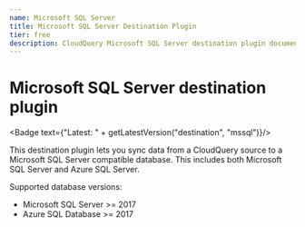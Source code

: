 ```yaml
---
name: Microsoft SQL Server
title: Microsoft SQL Server Destination Plugin
tier: free
description: CloudQuery Microsoft SQL Server destination plugin documentation
---
```

# Microsoft SQL Server destination plugin


<Badge text={"Latest: " + getLatestVersion("destination", "mssql")}/>

This destination plugin lets you sync data from a CloudQuery source to a Microsoft SQL Server compatible database.
This includes both Microsoft SQL Server and Azure SQL Server.

Supported database versions:

- Microsoft SQL Server >= 2017
- Azure SQL Database >= 2017

